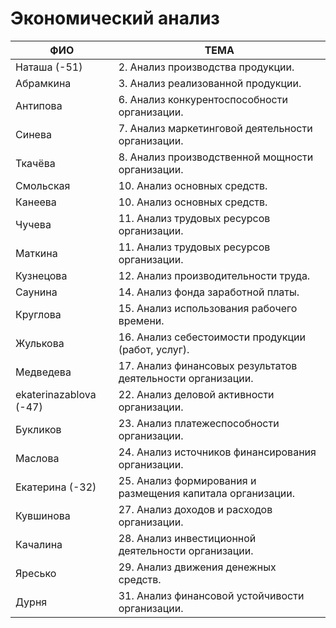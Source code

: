 # Экономический анализ 

| ФИО         |                        ТЕМА                            |
| ----------- | ------------------------------------------------------ |
| Наташа (-51) | 2. Анализ производства продукции. |
| Абрамкина | 3. Анализ реализованной продукции. |
| Антипова  | 6. Анализ конкурентоспособности организации. |
| Cинева      | 7. Анализ маркетинговой деятельности организации. |
| Ткачёва      | 8. Анализ производственной мощности организации. |
| Смольская      | 10. Анализ основных средств. |
| Канеева      | 10. Анализ основных средств. |
| Чучева      | 11. Анализ трудовых ресурсов организации. |
| Маткина      | 11. Анализ трудовых ресурсов организации. |
| Кузнецова      | 12. Анализ производительности труда. |
| Саунина  | 14. Анализ фонда заработной платы.|
| Круглова    | 15. Анализ использования рабочего времени. |
| Жулькова  | 16. Анализ себестоимости продукции (работ, услуг). |
| Медведева  | 17. Анализ финансовых результатов деятельности организации. |
| ekaterinazablova (-47)  | 22. Анализ деловой активности организации. |
| Букликов | 23. Анализ платежеспособности организации. |
| Маслова     | 24. Анализ источников финансирования организации. |
| Екатерина (-32) | 25. Анализ формирования и размещения капитала организации.|
| Кувшинова   | 27. Анализ доходов и расходов организации. |
| Качалина   | 28. Анализ инвестиционной деятельности организации. |
| Яресько   | 29. Анализ движения денежных средств. |
| Дурня   | 31. Анализ финансовой устойчивости организации. |


